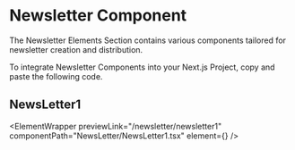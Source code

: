 
# Newsletter Component

The Newsletter Elements Section contains various components tailored for newsletter creation and distribution.

To integrate Newsletter Components into your Next.js Project, copy and paste the following code.

## NewsLetter1

<ElementWrapper
  previewLink="/newsletter/newsletter1"
  componentPath="NewsLetter/NewsLetter1.tsx"
  element={<NewsLetter1 />}
/>
